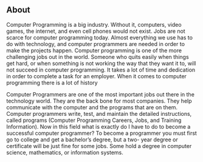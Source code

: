 ## About

Computer Programming is a big industry. Without it, computers, video games, the internet, and even cell phones would not exist. Jobs are not scarce for computer programming today. Almost everything we use has to do with technology, and computer programmers are needed in order to make the projects happen. Computer programming is one of the more challenging jobs out in the world. Someone who quits easily when things get hard, or when something is not working the way that they want it to, will not succeed in computer programming. It takes a lot of time and dedication in order to complete a task for an employer. When it comes to computer programming there is a lot of history

Computer Programmers are one of the most important jobs out there in the technology world. They are the back bone for most companies. They help communicate with the computer and the programs that are on them. Computer programmers write, test, and maintain the detailed instructions, called programs (Computer Programming Careers, Jobs, and Training Information). Now in this field what is exactly do I have to do to become a successful computer programmer? To become a programmer you must first go to college and get a bachelor’s degree, but a two- year degree or certificate will be just fine for some jobs. Some hold a degree in computer science, mathematics, or information systems.
